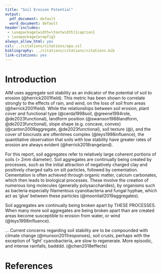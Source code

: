 ```yaml
---
title: "Soil Erosion Potential"
output:
  pdf_document: default
  word_document: default
header-includes:
 - \usepackage[width=\textwidth]{caption}
 - \usepackage{wrapfig}
always_allow_html: yes
csl: ../citations/citations/apa.csl
bibliography: ../citations/citations/citations.bib
link-citations: yes
---
```


\vspace{-1cm}

# Introduction

AIM uses aggregate soil stability as an indicator of the potential of soil to erosion (@herrick2001field). This metric has been shown to correlate strongly to the effects of rain, and wind, on the loss of soil from areas (@herrick2001field). While the relationships between soil erosion, plant cover and functional type (@cerda1998soil, @greene1994role, @de2023functional), landform position (@swanson1988landform, @de2023functional), slope shape (e.g. concave, convex) (@canton2009aggregate, @de2023functional), soil texture (@), and the cover of biocrusts are oftentimes complex (@leys1998influence), the quantitative observation that soils with low stability have greater rates of erosion are always evident (@herrick2018rangeland). 

For this report, soil aggregates refer to relatively large coherent portions of soils (> 2mm diameter). Soil aggregates are continually being created by processes, such as the initial attraction of negatively charged clay and positively charged salts on silt particles, followed by cementation. Cementation is often achieved through organic matter, calcium carbonates, which then leads to biological processes. These involve the creation of numerous long molecules (generally polysaccharides), by organisms such as bacteria especially filamentous cyanobacteria and fungal hyphae,  which act as 'glue' between these particles (@moonilall2019aggregates).

Soil aggregates are continually being broken apart by THESE PROCESSES. When many more soil aggregates are being broken apart than are created areas become susceptible to erosion from water, or wind (@leys1998influence). 

... Current concerns regarding soil stability are to be compounded with climate change (@munson2011responses), soil crusts, perhaps with the exception of 'light' cyanobacteria, are slow to regenerate. More episodic, and intense rainfalls, badddd. (@chen2018effects)







\newpage

# References 
